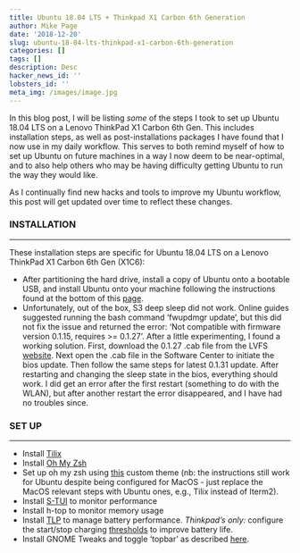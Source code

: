```yaml
---
title: Ubuntu 18.04 LTS + Thinkpad X1 Carbon 6th Generation
author: Mike Page
date: '2018-12-20'
slug: ubuntu-18-04-lts-thinkpad-x1-carbon-6th-generation
categories: []
tags: []
description: Desc
hacker_news_id: ''
lobsters_id: ''
meta_img: /images/image.jpg
---
```


In this blog post, I will be listing *some* of the steps I took to set up Ubuntu 18.04 LTS on a Lenovo ThinkPad X1 Carbon 6th Gen. This includes installation steps, as well as post-installations packages I have found that I now use in my daily workflow. This serves to both remind myself of how to set up Ubuntu on future machines in a way I now deem to be near-optimal, and to also help others who may be having difficulty getting Ubuntu to run the way they would like.

As I continually find new hacks and tools to improve my Ubuntu workflow, this post will get updated over time to reflect these changes.

### INSTALLATION

***

These installation steps are specific for Ubuntu 18.04 LTS on a Lenovo ThinkPad X1 Carbon 6th Gen (X1C6):

* After partitioning the hard drive, install a copy of Ubuntu onto a bootable USB, and install Ubuntu onto your machine following the instructions found at the bottom of this [page](https://www.ubuntu.com/download/desktop).
* Unfortunately, out of the box, S3 deep sleep did not work. Online guides suggested running the bash command 'fwupdmgr update', but this did not fix the issue and returned the error: 'Not compatible with firmware version 0.1.15, requires >= 0.1.27'. After a little experimenting, I found a working solution. First, download the 0.1.27 .cab file from the LVFS [website]( https://fwupd.org/lvfs/device/a4b51dca-8f97-4310-8821-3330f83c9135). Next open the .cab file in the Software Center to initiate the bios update. Then follow the same steps for latest 0.1.31 update. After restarting and changing the sleep state in the bios, everything should work. I did get an error after the first restart (something to do with the WLAN), but after another restart the error disappeared, and I have had no troubles since.

### SET UP

***

* Install [Tilix](https://gnunn1.github.io/tilix-web/)
* Install [Oh My Zsh](https://github.com/robbyrussell/oh-my-zsh)
* Set up oh my zsh using [this](https://github.com/haccks/zsh-config) custom theme (nb: the instructions still work for Ubuntu despite being configured for MacOS - just replace the MacOS relevant steps with Ubuntu ones, e.g., Tilix instead of Iterm2).
* Install [S-TUI](https://github.com/amanusk/s-tui) to monitor performance
* Install h-top to monitor memory usage
* Install [TLP](https://linrunner.de/en/tlp/tlp.html) to manage battery performance. *Thinkpad's only:* configure the start/stop charging [thresholds](https://linrunner.de/en/tlp/docs/tlp-configuration.html#chargethresholds) to improve battery life.
* Install GNOME Tweaks and toggle 'topbar' as described [here](https://askubuntu.com/questions/1074625/remove-app-icon-from-title-bar-in-gnome-in-ubuntu-18-04).





